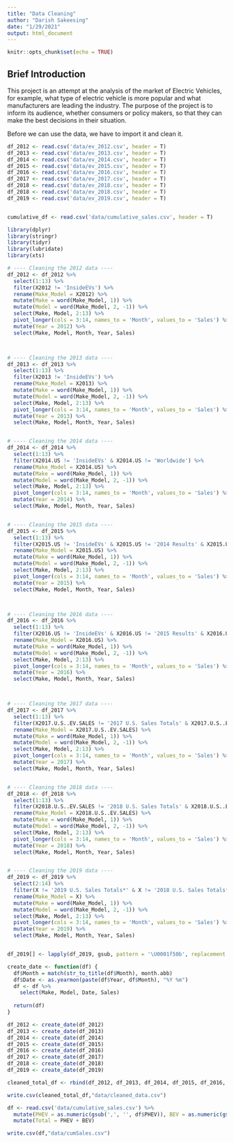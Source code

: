 ```yaml
---
title: "Data Cleaning"
author: "Darish Sakeesing"
date: "1/29/2021"
output: html_document
---
```


```r
knitr::opts_chunk$set(echo = TRUE)
```

## Brief Introduction

This project is an attempt at the analysis of the market of Electric Vehicles, for example, what type of electric vehicle is more popular and what manufacturers are leading the industry. The purpose of the project is to inform its audience, whether consumers or policy makers, so that they can make the best decisions in their situation. 

Before we can use the data, we have to import it and clean it.

```r
df_2012 <- read.csv('data/ev_2012.csv', header = T)
df_2013 <- read.csv('data/ev_2013.csv', header = T)
df_2014 <- read.csv('data/ev_2014.csv', header = T)
df_2015 <- read.csv('data/ev_2015.csv', header = T)
df_2016 <- read.csv('data/ev_2016.csv', header = T)
df_2017 <- read.csv('data/ev_2017.csv', header = T)
df_2018 <- read.csv('data/ev_2018.csv', header = T)
df_2018 <- read.csv('data/ev_2018.csv', header = T)
df_2019 <- read.csv('data/ev_2019.csv', header = T)


cumulative_df <- read.csv('data/cumulative_sales.csv', header = T)

```

```r
library(dplyr)
library(stringr)
library(tidyr)
library(lubridate)
library(xts)

# ---- Cleaning the 2012 data ----
df_2012 <- df_2012 %>% 
  select(1:13) %>% 
  filter(X2012 != 'InsideEVs') %>% 
  rename(Make_Model = X2012) %>% 
  mutate(Make = word(Make_Model, 1)) %>%
  mutate(Model = word(Make_Model, 2, -1)) %>%
  select(Make, Model, 2:13) %>%
  pivot_longer(cols = 3:14, names_to = 'Month', values_to = 'Sales') %>%
  mutate(Year = 2012) %>%
  select(Make, Model, Month, Year, Sales)



# ---- Cleaning the 2013 data ----
df_2013 <- df_2013 %>%
  select(1:13) %>% 
  filter(X2013 != 'InsideEVs') %>% 
  rename(Make_Model = X2013) %>%
  mutate(Make = word(Make_Model, 1)) %>%
  mutate(Model = word(Make_Model, 2, -1)) %>%
  select(Make, Model, 2:13) %>%
  pivot_longer(cols = 3:14, names_to = 'Month', values_to = 'Sales') %>%
  mutate(Year = 2013) %>%
  select(Make, Model, Month, Year, Sales)


# ---- Cleaning the 2014 data ----
df_2014 <- df_2014 %>%
  select(1:13) %>% 
  filter(X2014.US != 'InsideEVs' & X2014.US != 'Worldwide') %>% 
  rename(Make_Model = X2014.US) %>%
  mutate(Make = word(Make_Model, 1)) %>%
  mutate(Model = word(Make_Model, 2, -1)) %>%
  select(Make, Model, 2:13) %>%
  pivot_longer(cols = 3:14, names_to = 'Month', values_to = 'Sales') %>%
  mutate(Year = 2014) %>%
  select(Make, Model, Month, Year, Sales)


# ---- Cleaning the 2015 data ----
df_2015 <- df_2015 %>%
  select(1:13) %>% 
  filter(X2015.US != 'InsideEVs' & X2015.US != '2014 Results' & X2015.US != 'Worldwide*') %>% 
  rename(Make_Model = X2015.US) %>%
  mutate(Make = word(Make_Model, 1)) %>%
  mutate(Model = word(Make_Model, 2, -1)) %>%
  select(Make, Model, 2:13) %>%
  pivot_longer(cols = 3:14, names_to = 'Month', values_to = 'Sales') %>%
  mutate(Year = 2015) %>%
  select(Make, Model, Month, Year, Sales)



# ---- Cleaning the 2016 data ----
df_2016 <- df_2016 %>%
  select(1:13) %>% 
  filter(X2016.US != 'InsideEVs' & X2016.US != '2015 Results' & X2016.US != 'Worldwide*') %>% 
  rename(Make_Model = X2016.US) %>%
  mutate(Make = word(Make_Model, 1)) %>%
  mutate(Model = word(Make_Model, 2, -1)) %>%
  select(Make, Model, 2:13) %>%
  pivot_longer(cols = 3:14, names_to = 'Month', values_to = 'Sales') %>%
  mutate(Year = 2016) %>%
  select(Make, Model, Month, Year, Sales)



# ---- Cleaning the 2017 data ----
df_2017 <- df_2017 %>%
  select(1:13) %>% 
  filter(X2017.U.S..EV.SALES != '2017 U.S. Sales Totals' & X2017.U.S..EV.SALES != '2016 U.S. Sales Totals' & X2017.U.S..EV.SALES != '2017 Worldwide Sales*') %>% 
  rename(Make_Model = X2017.U.S..EV.SALES) %>%
  mutate(Make = word(Make_Model, 1)) %>%
  mutate(Model = word(Make_Model, 2, -1)) %>%
  select(Make, Model, 2:13) %>%
  pivot_longer(cols = 3:14, names_to = 'Month', values_to = 'Sales') %>%
  mutate(Year = 2017) %>%
  select(Make, Model, Month, Year, Sales)


# ---- Cleaning the 2018 data ----
df_2018 <- df_2018 %>%
  select(1:13) %>% 
  filter(X2018.U.S..EV.SALES != '2018 U.S. Sales Totals' & X2018.U.S..EV.SALES != '2017 U.S. Sales Totals' & X2018.U.S..EV.SALES != '2018 Worldwide Sales*') %>% 
  rename(Make_Model = X2018.U.S..EV.SALES) %>%
  mutate(Make = word(Make_Model, 1)) %>%
  mutate(Model = word(Make_Model, 2, -1)) %>%
  select(Make, Model, 2:13) %>%
  pivot_longer(cols = 3:14, names_to = 'Month', values_to = 'Sales') %>%
  mutate(Year = 2018) %>%
  select(Make, Model, Month, Year, Sales)


# ---- Cleaning the 2019 data ----
df_2019 <- df_2019 %>%
  select(2:14) %>% 
  filter(X != '2019 U.S. Sales Totals*' & X != '2018 U.S. Sales Totals*' & X != '2019 Worldwide Sales*' & X != '2018 Worldwide Sales*') %>% 
  rename(Make_Model = X) %>%
  mutate(Make = word(Make_Model, 1)) %>%
  mutate(Model = word(Make_Model, 2, -1)) %>%
  select(Make, Model, 2:13) %>%
  pivot_longer(cols = 3:14, names_to = 'Month', values_to = 'Sales') %>%
  mutate(Year = 2019) %>%
  select(Make, Model, Month, Year, Sales)


df_2019[] <- lapply(df_2019, gsub, pattern = '\U0001f50b', replacement = '')

```


```r

create_date <- function(df) {
  df$Month = match(str_to_title(df$Month), month.abb)
  df$Date <- as.yearmon(paste(df$Year, df$Month), "%Y %m")
  df <- df %>%
    select(Make, Model, Date, Sales)
  
  return(df)
}

df_2012 <- create_date(df_2012)
df_2013 <- create_date(df_2013)
df_2014 <- create_date(df_2014)
df_2015 <- create_date(df_2015)
df_2016 <- create_date(df_2016)
df_2017 <- create_date(df_2017)
df_2018 <- create_date(df_2018)
df_2019 <- create_date(df_2019)

```

```r

cleaned_total_df <- rbind(df_2012, df_2013, df_2014, df_2015, df_2016, df_2017, df_2018, df_2019)

write.csv(cleaned_total_df,"data/cleaned_data.csv")

```
```r
df <- read.csv('data/cumulative_sales.csv') %>% 
  mutate(PHEV = as.numeric(gsub(',', '', df$PHEV)), BEV = as.numeric(gsub(',', '', df$BEV))) %>%
  mutate(Total = PHEV + BEV)

write.csv(df,"data/cumSales.csv")

```
